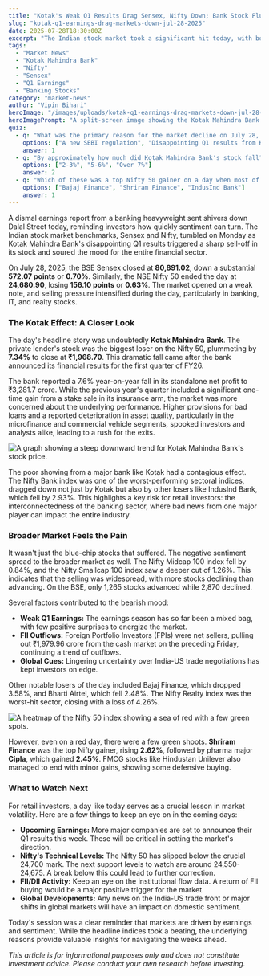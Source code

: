 ```yaml
---
title: "Kotak's Weak Q1 Results Drag Sensex, Nifty Down; Bank Stock Plummets 7%"
slug: "kotak-q1-earnings-drag-markets-down-jul-28-2025"
date: 2025-07-28T18:30:00Z
excerpt: "The Indian stock market took a significant hit today, with both the Sensex and Nifty 50 closing in the red. The main culprit was a steep fall in Kotak Mahindra Bank's shares following its disappointing first-quarter earnings report, which created a ripple effect across the banking sector and the broader market."
tags:
  - "Market News"
  - "Kotak Mahindra Bank"
  - "Nifty"
  - "Sensex"
  - "Q1 Earnings"
  - "Banking Stocks"
category: "market-news"
author: "Vipin Bihari"
heroImage: "/images/uploads/kotak-q1-earnings-drag-markets-down-jul-28-2025/hero-image.jpg"
heroImagePrompt: "A split-screen image showing the Kotak Mahindra Bank logo on one side and a falling stock market graph on the other, representing the bank's impact on the market decline."
quiz:
  - q: "What was the primary reason for the market decline on July 28, 2025?"
    options: ["A new SEBI regulation", "Disappointing Q1 results from Kotak Mahindra Bank", "A global market crash"]
    answer: 1
  - q: "By approximately how much did Kotak Mahindra Bank's stock fall?"
    options: ["2-3%", "5-6%", "Over 7%"]
    answer: 2
  - q: "Which of these was a top Nifty 50 gainer on a day when most of the market was down?"
    options: ["Bajaj Finance", "Shriram Finance", "IndusInd Bank"]
    answer: 1
---
```


A dismal earnings report from a banking heavyweight sent shivers down Dalal Street today, reminding investors how quickly sentiment can turn. The Indian stock market benchmarks, Sensex and Nifty, tumbled on Monday as Kotak Mahindra Bank's disappointing Q1 results triggered a sharp sell-off in its stock and soured the mood for the entire financial sector.

On July 28, 2025, the BSE Sensex closed at **80,891.02**, down a substantial **572.07 points** or **0.70%**. Similarly, the NSE Nifty 50 ended the day at **24,680.90**, losing **156.10 points** or **0.63%**. The market opened on a weak note, and selling pressure intensified during the day, particularly in banking, IT, and realty stocks.

### The Kotak Effect: A Closer Look

The day's headline story was undoubtedly **Kotak Mahindra Bank**. The private lender's stock was the biggest loser on the Nifty 50, plummeting by **7.34%** to close at **₹1,968.70**. This dramatic fall came after the bank announced its financial results for the first quarter of FY26.

The bank reported a 7.6% year-on-year fall in its standalone net profit to ₹3,281.7 crore. While the previous year's quarter included a significant one-time gain from a stake sale in its insurance arm, the market was more concerned about the underlying performance. Higher provisions for bad loans and a reported deterioration in asset quality, particularly in the microfinance and commercial vehicle segments, spooked investors and analysts alike, leading to a rush for the exits.

![A graph showing a steep downward trend for Kotak Mahindra Bank's stock price.](/images/uploads/kotak-q1-earnings-drag-markets-down-jul-28-2025/kotak-stock-fall.png)

The poor showing from a major bank like Kotak had a contagious effect. The Nifty Bank index was one of the worst-performing sectoral indices, dragged down not just by Kotak but also by other losers like IndusInd Bank, which fell by 2.93%. This highlights a key risk for retail investors: the interconnectedness of the banking sector, where bad news from one major player can impact the entire industry.

### Broader Market Feels the Pain

It wasn't just the blue-chip stocks that suffered. The negative sentiment spread to the broader market as well. The Nifty Midcap 100 index fell by 0.84%, and the Nifty Smallcap 100 index saw a deeper cut of 1.26%. This indicates that the selling was widespread, with more stocks declining than advancing. On the BSE, only 1,265 stocks advanced while 2,870 declined.

Several factors contributed to the bearish mood:
*   **Weak Q1 Earnings:** The earnings season has so far been a mixed bag, with few positive surprises to energize the market.
*   **FII Outflows:** Foreign Portfolio Investors (FPIs) were net sellers, pulling out ₹1,979.96 crore from the cash market on the preceding Friday, continuing a trend of outflows.
*   **Global Cues:** Lingering uncertainty over India-US trade negotiations has kept investors on edge.

Other notable losers of the day included Bajaj Finance, which dropped 3.58%, and Bharti Airtel, which fell 2.48%. The Nifty Realty index was the worst-hit sector, closing with a loss of 4.26%.

![A heatmap of the Nifty 50 index showing a sea of red with a few green spots.](/images/uploads/kotak-q1-earnings-drag-markets-down-jul-28-2025/nifty-heatmap.png)

However, even on a red day, there were a few green shoots. **Shriram Finance** was the top Nifty gainer, rising **2.62%**, followed by pharma major **Cipla**, which gained **2.45%**. FMCG stocks like Hindustan Unilever also managed to end with minor gains, showing some defensive buying.

### What to Watch Next

For retail investors, a day like today serves as a crucial lesson in market volatility. Here are a few things to keep an eye on in the coming days:

*   **Upcoming Earnings:** More major companies are set to announce their Q1 results this week. These will be critical in setting the market's direction.
*   **Nifty's Technical Levels:** The Nifty 50 has slipped below the crucial 24,700 mark. The next support levels to watch are around 24,550-24,675. A break below this could lead to further correction.
*   **FII/DII Activity:** Keep an eye on the institutional flow data. A return of FII buying would be a major positive trigger for the market.
*   **Global Developments:** Any news on the India-US trade front or major shifts in global markets will have an impact on domestic sentiment.

Today's session was a clear reminder that markets are driven by earnings and sentiment. While the headline indices took a beating, the underlying reasons provide valuable insights for navigating the weeks ahead.

*This article is for informational purposes only and does not constitute investment advice. Please conduct your own research before investing.*